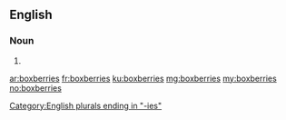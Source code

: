 ==English==

===Noun===
{{head|en}}

# {{plural of|boxberry}}

[[Category:English plurals ending in "-ies"]]

[[ar:boxberries]]
[[fr:boxberries]]
[[ku:boxberries]]
[[mg:boxberries]]
[[my:boxberries]]
[[no:boxberries]]
